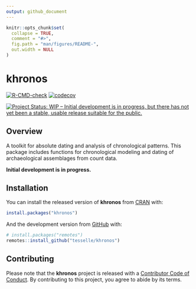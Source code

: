 ```yaml
---
output: github_document
---
```


<!-- README.md is generated from README.Rmd. Please edit that file -->

```r
knitr::opts_chunk$set(
  collapse = TRUE,
  comment = "#>",
  fig.path = "man/figures/README-",
  out.width = NULL
)
```

# khronos

<!-- badges: start -->
[![R-CMD-check](https://github.com/tesselle/khronos/workflows/R-CMD-check/badge.svg)](https://github.com/tesselle/khronos/actions)
[![codecov](https://codecov.io/gh/tesselle/khronos/branch/master/graph/badge.svg)](https://codecov.io/gh/tesselle/khronos)

[![Project Status: WIP – Initial development is in progress, but there has not yet been a stable, usable release suitable for the public.](https://www.repostatus.org/badges/latest/wip.svg)](https://www.repostatus.org/#wip)
<!-- badges: end -->

## Overview

A toolkit for absolute dating and analysis of chronological patterns. This package includes functions for chronological modeling and dating of archaeological assemblages from count data.

**Initial development is in progress.**

## Installation

You can install the released version of **khronos** from [CRAN](https://CRAN.R-project.org) with:

```r
install.packages("khronos")
```

And the development version from [GitHub](https://github.com/) with:

```r
# install.packages("remotes")
remotes::install_github("tesselle/khronos")
```

## Contributing

Please note that the **khronos** project is released with a [Contributor Code of Conduct](https://www.tesselle.org/conduct.html). By contributing to this project, you agree to abide by its terms.
